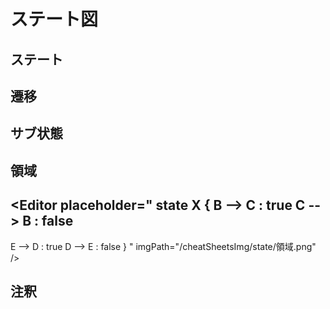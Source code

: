 # ステート図

## ステート
<Editor
placeholder="
state A
"
imgPath="/cheatSheetsImg/state/ステートA.png"
/>

<Editor
placeholder="
state A : description
"
imgPath="/cheatSheetsImg/state/ステートA説明.png"
/>

## 遷移
<Editor
placeholder="
state A 
 [*] -->  A
"
imgPath="/cheatSheetsImg/state/開始.png"
/>

<Editor
placeholder="
state A 
 state X 
 A --> X : true
"
imgPath="/cheatSheetsImg/state/遷移.png"
/>

## サブ状態
<Editor
placeholder="
state X { 
   state B 
 state C 
 state D 
 state E 
 }
"
imgPath="/cheatSheetsImg/state/サブ状態.png"
/>

## 領域
<Editor
placeholder="
state X { 
   B --> C : true 
 C --> B : false 
 -- 
 E --> D : true 
 D --> E : false 
 }
"
imgPath="/cheatSheetsImg/state/領域.png"
/>

## 注釈
<Editor
placeholder="
state A 
 note left of A : note
"
imgPath="/cheatSheetsImg/state/注釈.png"
/>
